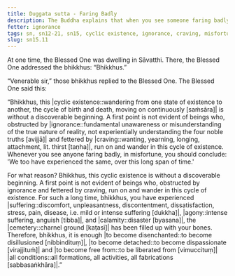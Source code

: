 ```yaml
---
title: Duggata sutta - Faring Badly
description: The Buddha explains that when you see someone faring badly, you should conclude that you too have experienced the same over the long span of time of cyclic existence.
fetter: ignorance
tags: sn, sn12-21, sn15, cyclic existence, ignorance, craving, misfortune, suffering, agony, calamity, cemetery, disenchantment, detachment, liberation
slug: sn15.11
---
```


At one time, the Blessed One was dwelling in Sāvatthi. There, the Blessed One addressed the bhikkhus: “Bhikkhus.”

“Venerable sir,” those bhikkhus replied to the Blessed One. The Blessed One said this:

“Bhikkhus, this |cyclic existence::wandering from one state of existence to another, the cycle of birth and death, moving on continuously [saṁsāra]| is without a discoverable beginning. A first point is not evident of beings who, obstructed by |ignorance::fundamental unawareness or misunderstanding of the true nature of reality, not experientially understanding the four noble truths [avijjā]| and fettered by |craving::wanting, yearning, longing, attachment, lit. thirst [taṇha]|, run on and wander in this cycle of existence. Whenever you see anyone faring badly, in misfortune, you should conclude: 'We too have experienced the same, over this long span of time.'

For what reason? Bhikkhus, this cyclic existence is without a discoverable beginning. A first point is not evident of beings who, obstructed by ignorance and fettered by craving, run on and wander in this cycle of existence. For such a long time, bhikkhus, you have experienced |suffering::discomfort, unpleasantness, discontentment, dissatisfaction, stress, pain, disease, i.e. mild or intense suffering [dukkha]|, |agony::intense suffering, anguish [tibba]|, and |calamity::disaster [byasana]|, the |cemetery::charnel ground [kaṭasī]| has been filled up with your bones. Therefore, bhikkhus, it is enough |to become disenchanted::to become disillusioned [nibbindituṃ]|, |to become detached::to become dispassionate [virajjituṁ]| and |to become free from::to be liberated from [vimuccituṃ]| |all conditions::all formations, all activities, all fabrications [sabbasaṅkhāra]|.”